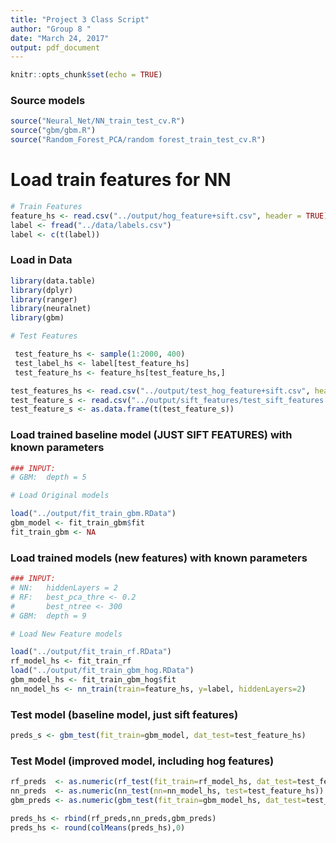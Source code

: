 ```yaml
---
title: "Project 3 Class Script"
author: "Group 8 "
date: "March 24, 2017"
output: pdf_document
---
```


```r
knitr::opts_chunk$set(echo = TRUE)
```

### Source models

```r
source("Neural_Net/NN_train_test_cv.R")
source("gbm/gbm.R")
source("Random_Forest_PCA/random forest_train_test_cv.R")
```

# Load train features for NN

```r
# Train Features
feature_hs <- read.csv("../output/hog_feature+sift.csv", header = TRUE)
label <- fread("../data/labels.csv")
label <- c(t(label))
```

### Load in Data
```r
library(data.table)
library(dplyr)
library(ranger)
library(neuralnet)
library(gbm)

# Test Features

 test_feature_hs <- sample(1:2000, 400)
 test_label_hs <- label[test_feature_hs]
 test_feature_hs <- feature_hs[test_feature_hs,]

test_features_hs <- read.csv("../output/test_hog_feature+sift.csv", header = TRUE)
test_feature_s <- read.csv("../output/sift_features/test_sift_features.csv", header = TRUE)
test_feature_s <- as.data.frame(t(test_feature_s))
```

### Load trained baseline model (JUST SIFT FEATURES) with known parameters

```r
### INPUT:
# GBM:  depth = 5

# Load Original models

load("../output/fit_train_gbm.RData")
gbm_model <- fit_train_gbm$fit
fit_train_gbm <- NA
```

### Load trained models (new features) with known parameters

```r
### INPUT:
# NN:   hiddenLayers = 2
# RF:   best_pca_thre <- 0.2
#       best_ntree <- 300
# GBM:  depth = 9

# Load New Feature models

load("../output/fit_train_rf.RData")
rf_model_hs <- fit_train_rf
load("../output/fit_train_gbm_hog.RData")
gbm_model_hs <- fit_train_gbm_hog$fit
nn_model_hs <- nn_train(train=feature_hs, y=label, hiddenLayers=2)

```

### Test model (baseline model, just sift features)

```r
preds_s <- gbm_test(fit_train=gbm_model, dat_test=test_feature_hs)
```

### Test Model (improved model, including hog features)

```r
rf_preds  <- as.numeric(rf_test(fit_train=rf_model_hs, dat_test=test_feature_hs))
nn_preds  <- as.numeric(nn_test(nn=nn_model_hs, test=test_feature_hs))
gbm_preds <- as.numeric(gbm_test(fit_train=gbm_model_hs, dat_test=test_feature_hs))

preds_hs <- rbind(rf_preds,nn_preds,gbm_preds)
preds_hs <- round(colMeans(preds_hs),0)
```